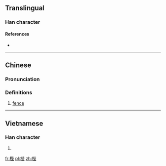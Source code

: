 ==Translingual==

===Han character===
{{Han char|rn=75|rad=木|as=07|sn=11|four=41914|canj=DPPG|ids=⿰木坒}}

====References====
* {{Han ref|kx=0528.220|dkj=14842|dj=0917.100|hdz=21212.070|uh=6890|ud=26768|bh=D5B2|bd=54706}}

----

==Chinese==
{{zh-forms}}

===Pronunciation===
{{zh-pron
|m=bì
|c=bai6
|mc=y
|oc=y
|ma=
|cat=n
}}

===Definitions===
# [[fence]]

----

==Vietnamese==

===Han character===
{{vi-readings|rs=木07|hanviet=bẹ}}

# {{defn|lang=vi|sort=木07}}

[[fr:梐]]
[[pl:梐]]
[[zh:梐]]